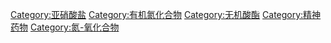 {{catmore}}
{{Commonscat|Organonitrites}}

[[Category:亚硝酸盐|Category:亚硝酸盐]]
[[Category:有机氮化合物|Category:有机氮化合物]]
[[Category:无机酸酯|Category:无机酸酯]]
[[Category:精神药物|Category:精神药物]]
[[Category:氮-氧化合物|Category:氮-氧化合物]]
